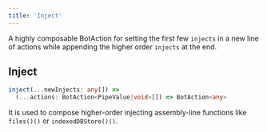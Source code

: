 ---
title: 'Inject'
---

A highly composable BotAction for setting the first few `injects` in a new line of actions while appending the higher order `injects` at the end.

## Inject
```typescript
inject(...newInjects: any[]) => 
  (...actions: BotAction<PipeValue|void>[]) => BotAction<any>
```
It is used to compose higher-order injecting assembly-line functions like `files()()` or `indexedDBStore()()`.